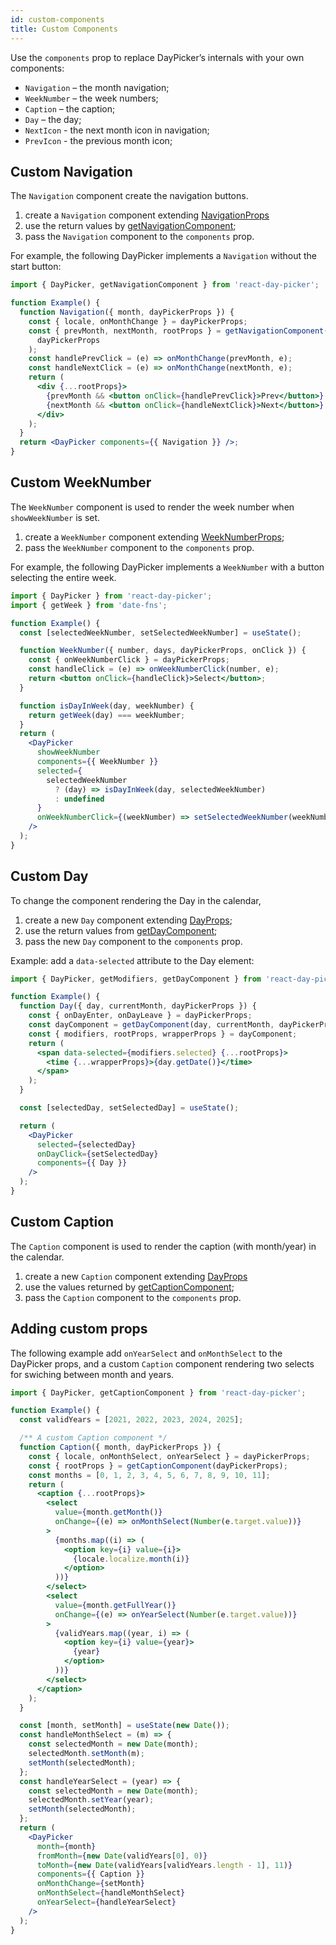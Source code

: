 ```yaml
---
id: custom-components
title: Custom Components
---
```


Use the `components` prop to replace DayPicker’s internals with your own
components:

- `Navigation` – the month navigation;
- `WeekNumber` – the week numbers;
- `Caption` – the caption;
- `Day` – the day;
- `NextIcon` - the next month icon in navigation;
- `PrevIcon` - the previous month icon;

## Custom Navigation

The `Navigation` component create the navigation buttons.

1. create a `Navigation` component extending [NavigationProps](/api/interfaces/navigationprops)
2. use the return values by [getNavigationComponent](/api/functions/getnavigationcomponent);
3. pass the `Navigation` component to the `components` prop.

For example, the following DayPicker implements a `Navigation` without the start button:

```jsx showOutput open=no
import { DayPicker, getNavigationComponent } from 'react-day-picker';

function Example() {
  function Navigation({ month, dayPickerProps }) {
    const { locale, onMonthChange } = dayPickerProps;
    const { prevMonth, nextMonth, rootProps } = getNavigationComponent(
      dayPickerProps
    );
    const handlePrevClick = (e) => onMonthChange(prevMonth, e);
    const handleNextClick = (e) => onMonthChange(nextMonth, e);
    return (
      <div {...rootProps}>
        {prevMonth && <button onClick={handlePrevClick}>Prev</button>}
        {nextMonth && <button onClick={handleNextClick}>Next</button>}
      </div>
    );
  }
  return <DayPicker components={{ Navigation }} />;
}
```

## Custom WeekNumber

The `WeekNumber` component is used to render the week number when `showWeekNumber` is set.

1. create a `WeekNumber` component extending [WeekNumberProps](/api/interfaces/weeknumberprops);
2. pass the `WeekNumber` component to the `components` prop.

For example, the following DayPicker implements a `WeekNumber` with a button selecting the entire week.

```jsx showOutput open=no
import { DayPicker } from 'react-day-picker';
import { getWeek } from 'date-fns';

function Example() {
  const [selectedWeekNumber, setSelectedWeekNumber] = useState();

  function WeekNumber({ number, days, dayPickerProps, onClick }) {
    const { onWeekNumberClick } = dayPickerProps;
    const handleClick = (e) => onWeekNumberClick(number, e);
    return <button onClick={handleClick}>Select</button>;
  }

  function isDayInWeek(day, weekNumber) {
    return getWeek(day) === weekNumber;
  }
  return (
    <DayPicker
      showWeekNumber
      components={{ WeekNumber }}
      selected={
        selectedWeekNumber
          ? (day) => isDayInWeek(day, selectedWeekNumber)
          : undefined
      }
      onWeekNumberClick={(weekNumber) => setSelectedWeekNumber(weekNumber)}
    />
  );
}
```

## Custom Day

To change the component rendering the Day in the calendar,

1. create a new `Day` component extending [DayProps](/api/interfaces/dayprops);
2. use the return values from [getDayComponent](/api/functions/getdaycomponent);
3. pass the new `Day` component to the `components` prop.

Example: add a `data-selected` attribute to the Day element:

```jsx {6} showOutput open=no
import { DayPicker, getModifiers, getDayComponent } from 'react-day-picker';

function Example() {
  function Day({ day, currentMonth, dayPickerProps }) {
    const { onDayEnter, onDayLeave } = dayPickerProps;
    const dayComponent = getDayComponent(day, currentMonth, dayPickerProps);
    const { modifiers, rootProps, wrapperProps } = dayComponent;
    return (
      <span data-selected={modifiers.selected} {...rootProps}>
        <time {...wrapperProps}>{day.getDate()}</time>
      </span>
    );
  }

  const [selectedDay, setSelectedDay] = useState();

  return (
    <DayPicker
      selected={selectedDay}
      onDayClick={setSelectedDay}
      components={{ Day }}
    />
  );
}
```

## Custom Caption

The `Caption` component is used to render the caption (with month/year) in the calendar.

1. create a new `Caption` component extending [DayProps](/api/interfaces/dayprops)
2. use the values returned by [getCaptionComponent](/api/functions/getcaptioncomponent);
3. pass the `Caption` component to the `components` prop.

## Adding custom props

The following example add `onYearSelect` and `onMonthSelect` to the DayPicker
props, and a custom `Caption` component rendering two selects for swiching
between month and years.

```jsx showOutput open=no
import { DayPicker, getCaptionComponent } from 'react-day-picker';

function Example() {
  const validYears = [2021, 2022, 2023, 2024, 2025];

  /** A custom Caption component */
  function Caption({ month, dayPickerProps }) {
    const { locale, onMonthSelect, onYearSelect } = dayPickerProps;
    const { rootProps } = getCaptionComponent(dayPickerProps);
    const months = [0, 1, 2, 3, 4, 5, 6, 7, 8, 9, 10, 11];
    return (
      <caption {...rootProps}>
        <select
          value={month.getMonth()}
          onChange={(e) => onMonthSelect(Number(e.target.value))}
        >
          {months.map((i) => (
            <option key={i} value={i}>
              {locale.localize.month(i)}
            </option>
          ))}
        </select>
        <select
          value={month.getFullYear()}
          onChange={(e) => onYearSelect(Number(e.target.value))}
        >
          {validYears.map((year, i) => (
            <option key={i} value={year}>
              {year}
            </option>
          ))}
        </select>
      </caption>
    );
  }

  const [month, setMonth] = useState(new Date());
  const handleMonthSelect = (m) => {
    const selectedMonth = new Date(month);
    selectedMonth.setMonth(m);
    setMonth(selectedMonth);
  };
  const handleYearSelect = (year) => {
    const selectedMonth = new Date(month);
    selectedMonth.setYear(year);
    setMonth(selectedMonth);
  };
  return (
    <DayPicker
      month={month}
      fromMonth={new Date(validYears[0], 0)}
      toMonth={new Date(validYears[validYears.length - 1], 11)}
      components={{ Caption }}
      onMonthChange={setMonth}
      onMonthSelect={handleMonthSelect}
      onYearSelect={handleYearSelect}
    />
  );
}
```

